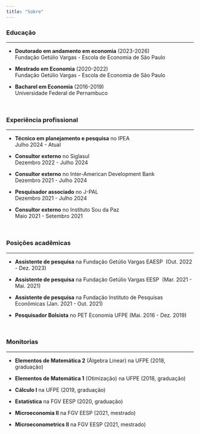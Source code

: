---
title: "Sobre"
---

### Educação

------------------------------------------------------------------------

-   **Doutorado em andamento em economia** (2023-2026) <br> Fundação Getúlio Vargas - Escola de Economia de São Paulo

-   **Mestrado em Economia** (2020-2022) <br> Fundação Getúlio Vargas - Escola de Economia de São Paulo

-   **Bacharel em Economia** (2016-2019) <br> Universidade Federal de Pernambuco

\

### Experiência profissional

------------------------------------------------------------------------

-   **Técnico em planejamento e pesquisa** no IPEA\
    Julho 2024 - Atual

-   **Consultor externo** no Siglasul\
    Dezembro 2022 - Julho 2024

-   **Consultor externo** no Inter-American Development Bank\
    Dezembro 2021 - Julho 2024

-   **Pesquisador associado** no J-PAL\
    Dezembro 2021 - Julho 2024

-   **Consultor externo** no Instituto Sou da Paz\
    Maio 2021 - Setembro 2021

\

### Posições acadêmicas

------------------------------------------------------------------------

-   **Assistente de pesquisa** na Fundação Getúlio Vargas EAESP  (Out. 2022 - Dez. 2023)

-   **Assistente de pesquisa** na Fundação Getúlio Vargas EESP  (Mar. 2021 - Mai. 2021)

-   **Assistente de pesquisa** na Fundação Instituto de Pesquisas Econômicas (Jan. 2021 - Out. 2021)

-   **Pesquisador Bolsista** no PET Economia UFPE (Mai. 2016 - Dez. 2019)

\

### Monitorias

------------------------------------------------------------------------

-   **Elementos de Matemática 2** (Álgebra Linear) na UFPE (2018, graduação)

-   **Elementos de Matemática 1** (Otimização) na UFPE (2018, graduação)

-   **Cálculo I** na UFPE (2019, graduação)

-   **Estatística** na FGV EESP (2020, graduação)

-   **Microeconomia II** na FGV EESP (2021, mestrado)

-   **Microeconometrics II** na FGV EESP (2021, mestrado)

###
